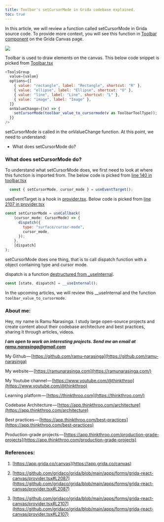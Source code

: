 ```yaml
---
title: Toolbar's setCursorMode in Grida codebase explained.
toc: true
---
```


In this article, we will review a function called setCursorMode in Grida source code. To provide more context, you will see this function in [Toolbar component](https://github.com/gridaco/grida/blob/ac377ecdc20355ce1526a209078df353b4ba97b2/apps/forms/scaffolds/playground-canvas/toolbar.tsx#L175C9-L186C11) on the Grida Canvas page.

![](https://cdn-images-1.medium.com/max/1600/1*K6vI3IpvqLmUaUQ966-_-g.png)

Toolbar is used to draw elements on the canvas. This below code snippet is picked from [Toolbar.tsx](https://github.com/gridaco/grida/blob/ac377ecdc20355ce1526a209078df353b4ba97b2/apps/forms/scaffolds/playground-canvas/toolbar.tsx#L175C9-L186C11)

```js
<ToolsGroup
  value={value}
  options={[
    { value: "rectangle", label: "Rectangle", shortcut: "R" },
    { value: "ellipse", label: "Ellipse", shortcut: "O" },
    { value: "line", label: "Line", shortcut: "L" },
    { value: "image", label: "Image" },
  ]}
  onValueChange={(v) => {
    setCursorMode(toolbar_value_to_cursormode(v as ToolbarToolType));
  }}
/>
```

setCursorMode is called in the onValueChange function. At this point, we need to understand:

* What does setCursorMode do?
    

### What does setCursorMode do?

To understand what setCursorMode does, we first need to look at where this function is imported from. The below code is picked from [line 140 in toolbar.tsx](https://github.com/gridaco/grida/blob/ac377ecdc20355ce1526a209078df353b4ba97b2/apps/forms/scaffolds/playground-canvas/toolbar.tsx#L140)

```js
  const { setCursorMode, cursor_mode } = useEventTarget();
```

useEventTarget is a hook in [provider.tsx](https://github.com/gridaco/grida/blob/main/apps/forms/grida-react-canvas/provider.tsx#L2087). Below code is picked from [line 2107 in provider.tsx](https://github.com/gridaco/grida/blob/main/apps/forms/grida-react-canvas/provider.tsx#L2107)

```js
const setCursorMode = useCallback(
    (cursor_mode: CursorMode) => {
      dispatch({
        type: "surface/cursor-mode",
        cursor_mode,
      });
    },
    [dispatch]
);
```

setCursorMode does one thing, that is to call dispatch function with a object containing type and cursor mode.

dispatch is a function [destructured from \_useInternal](https://github.com/gridaco/grida/blob/main/apps/forms/grida-react-canvas/provider.tsx#L2088C3-L2088C45).

```js
const [state, dispatch] = __useInternal();
```

In the upcoming articles, we will review this \_\_useInternal and the function `toolbar_value_to_cursormode`.

### About me:

Hey, my name is Ramu Narasinga. I study large open-source projects and create content about their codebase architecture and best practices, sharing it through articles, videos.

***I am open to work on interesting projects. Send me an email at ramu.narasinga@gmail.com***

My Github — [https://github.com/ramu-narasinga](https://github.com/ramu-narasinga)

My website — [https://ramunarasinga.com](https://ramunarasinga.com/)

My Youtube channel — [https://www.youtube.com/@thinkthroo](https://www.youtube.com/@thinkthroo)

Learning platform — [https://thinkthroo.com](https://thinkthroo.com/)

Codebase Architecture — [https://app.thinkthroo.com/architecture](https://app.thinkthroo.com/architecture)

Best practices — [https://app.thinkthroo.com/best-practices](https://app.thinkthroo.com/best-practices)

Production-grade projects — [https://app.thinkthroo.com/production-grade-projects](https://app.thinkthroo.com/production-grade-projects)

### References:

1. [https://app.grida.co/canvas](https://app.grida.co/canvas)
    
2. [https://github.com/gridaco/grida/blob/main/apps/forms/grida-react-canvas/provider.tsx#L2087](https://github.com/gridaco/grida/blob/main/apps/forms/grida-react-canvas/provider.tsx#L2087)
    
3. [https://github.com/gridaco/grida/blob/main/apps/forms/grida-react-canvas/provider.tsx#L2107](https://github.com/gridaco/grida/blob/main/apps/forms/grida-react-canvas/provider.tsx#L2107)